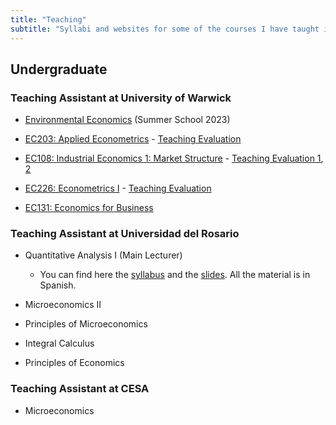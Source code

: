 ```yaml
---
title: "Teaching"
subtitle: "Syllabi and websites for some of the courses I have taught in UK and Colombia"
---
```


## Undergraduate

### Teaching Assistant at University of Warwick

- [Environmental Economics](https://warwick.ac.uk/study/summer-with-warwick/warwick-summer-school/courses/environmentaleconomics) (Summer School 2023)

- [EC203: Applied Econometrics](https://warwick.ac.uk/fac/soc/economics/current/modules/ec203/) - [Teaching Evaluation](https://drive.google.com/file/d/1BPiXn6dRN68dic4U61lSqynDtBeYOfsO/view?usp=share_link)

- [EC108: Industrial Economics 1: Market Structure](https://warwick.ac.uk/fac/soc/economics/current/modules/ec208/) - [Teaching Evaluation 1](https://drive.google.com/file/d/1kRF975Akka362s4vc5BLe7sBhjdyTjQD/view?usp=share_link), [2](https://drive.google.com/file/d/1DRCh6xefFDrWvv5_mJgeS0keRcX5hDbK/view?usp=share_link)

- [EC226: Econometrics I](https://warwick.ac.uk/fac/soc/economics/current/modules/ec226/) - [Teaching Evaluation](https://drive.google.com/file/d/1tSbmAJcONK--VCIKA0TXY2dsCO5w4Nlu/view?usp=share_link)

- [EC131: Economics for Business](https://warwick.ac.uk/fac/soc/economics/current/modules/ec131/)


### Teaching Assistant at Universidad del Rosario

- Quantitative Analysis I (Main Lecturer) 
  - You can find here the [syllabus](https://www.dropbox.com/s/08txrf1uiw4fsev/syllabus.pdf?dl=0) and the [slides](https://www.dropbox.com/scl/fo/7h2zfdts3ux7rrmtd8jw1/h?dl=0&rlkey=k8gr1fwc0674b7n07bcu9kbgj). All the material is in Spanish.

- Microeconomics II 

- Principles of Microeconomics

- Integral Calculus 

- Principles of Economics 


### Teaching Assistant at CESA

-  Microeconomics 
